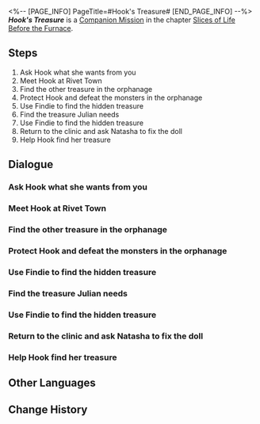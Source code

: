 <%-- [PAGE_INFO]
PageTitle=#Hook's Treasure#
[END_PAGE_INFO] --%>
{{Stub|Dialogue.}}
{{Mission Infobox
|id            = 2010705
|title         = 
|image         = {{subst:void|<!--$UPLOAD:<<SpriteOutput/Chronicle/2010705_f.png>-<Mission Hook's Treasure Stelle.png>-<Fate's Atlas Images>>-->}}{{subst:void|<!--$UPLOAD:<<SpriteOutput/Chronicle/2010705_m.png>-<Mission Hook's Treasure Caelus.png>-<Fate's Atlas Images>>-->}}
<gallery>
Mission Hook's Treasure Stelle.png|Stelle
Mission Hook's Treasure Caelus.png|Caelus
</gallery>
|type          = Companion
|event_name    = 
|chapter       = Slices of Life Before the Furnace
|requirements  = 
* [[Companion Mission]] ''[[Old Foreman's Treasure]]'' completed
* [[Trailblaze Mission]] ''[[Not Good With Farewells]]'' completed
|summary       = To prepare a gift for her father, Hook takes you back to the Rivet Town in the Fragmentum and finds a bear doll named "Junjun."<br />As you witness Hook's experiences in the orphanage, you understand why she cherishes her current life.
|characters    = Hook; Natasha; Trailblazer
|startLocation = [[Jarilo-VI]] - [[Rivet Town]]
|world         = Jarilo-VI
|area          = Rivet Town
|prev          = Old Foreman's Treasure
|next          = ???
|rewards       = Trailblaze EXP*350; Stellar Jade*60; Condensed Aether*4; Shield (Item)*200; Credit*20,000
}}
'''''Hook's Treasure''''' is a [[Companion Mission]] in the chapter [[Slices of Life Before the Furnace]].

==Steps==
# Ask Hook what she wants from you
# Meet Hook at Rivet Town
# Find the other treasure in the orphanage
# Protect Hook and defeat the monsters in the orphanage
# Use Findie to find the hidden treasure
# Find the treasure Julian needs
# Use Findie to find the hidden treasure
# Return to the clinic and ask Natasha to fix the doll
# Help Hook find her treasure

<!--
==Gameplay Notes==

--><!--
==Trial Character==

-->
==Dialogue==
{{Stub Dialogue}}
===Ask Hook what she wants from you===
{{Mission Description|type=companion|location=<!--to be added-->|Hook of the Moles wants to see you. As an honorary member of the Moles, it's your duty to answer her call.<br />Although Hook has the smugness of a child, you can't help but want to help her, perhaps out of pity.}}
{{Dialogue Start}}
:{{tx}}
{{Dialogue End}}

===Meet Hook at Rivet Town===
{{Mission Description|type=companion|location=Rivet Town|update|Hook sets off alone, saying she will be waiting for you at a safe place in Rivet Town. But this town is corrupted by Fragmentum. Nowhere is safe.<br />It's the duty of an honorary member of the Moles to protect Hook, so you need to find her and bring her back as soon as possible.}}
{{Dialogue Start}}
:{{tx}}
{{Dialogue End}}

===Find the other treasure in the orphanage===
{{Mission Description|type=companion|location=Rivet Town|update|Hook's small drilling machine is broken. It's supposed to have been returned to Boulder Town by now, but she remembers that she has another treasure.<br />Maybe she didn't plan to sell this treasure initially, but she changes her mind now. Since you're here already, it's best to keep moving.}}
{{Dialogue Start}}
:{{tx}}
{{Dialogue End}}

===Protect Hook and defeat the monsters in the orphanage===
{{Mission Description|type=companion|location=Rivet Town|update|The orphanage is the closest to the Fragmentum corrosion. Monsters are lurking in this place, so you need to protect Hook.<br />Hook takes out her Diggertron to deal with them. What a reliable girl! But she can leave these monsters to the grown-ups.}}
{{Dialogue Start}}
:{{tx}}
{{Dialogue End}}

===Use Findie to find the hidden treasure===
{{Mission Description|type=companion|location=Rivet Town|update|Hook can't read her own treasure map, which is understandable.<br />Fortunately, you took Findie, the Home-Use Object Finder you found in the mine, with you. Give it a try.}}
{{Dialogue Start}}
:{{tx}}
{{Dialogue End}}

===Find the treasure Julian needs===
{{Mission Description|type=companion|location=Boulder Town|update|Hook gives your plan away to Julian, and now you have to help Julian find his stuff so that he won't tell anybody else about it. Well, thanks Hook... <br />When the inhabitants of Rivet Town left, they left many things behind. You'll try your best to help them.}}
{{Dialogue Start}}
:{{tx}}
{{Dialogue End}}

===Use Findie to find the hidden treasure===
{{Mission Description|type=companion|location=Boulder Town|update|Hook can't read her own treasure map, which is understandable.<br />Fortunately, you took Findie, the Home-Use Object Finder you found in the mine, with you. Give it a try.}}
{{Dialogue Start}}
:{{tx}}
{{Dialogue End}}

===Return to the clinic and ask Natasha to fix the doll===
{{Mission Description|type=companion|location=<!--to be added-->|update|Hook's treasure looks damaged. It's impossible to sell it... You have to ask Natasha, the doll maker, for help.<br />You had never thought that doll-making skills were necessary in order to be a helper in the orphanage. You'd love it if she could make a doll for you... when she is not busy.}}
{{Dialogue Start}}
:{{tx}}
{{Dialogue End}}

===Help Hook find her treasure===
{{Mission Description|type=companion|location=<!--to be added-->|update|It's time to work! The treasure that Hook is looking for is near the mine entrance in Rivet Town.<br />To defend against the monsters, the residents here have set up many barricades. Advance ahead with caution. As soon as you get this over with, you can go back.}}
{{Dialogue Start}}
:{{tx}}
{{Dialogue End}}

==Other Languages==
{{Other Languages
|en   = Hook's Treasure
|zhs  = 小虎克的宝贝
|zht  = 小虎克的寶貝
|ja   = フックちゃんのお宝
|ko   = 어린 후크의 보물
|es   = El tesoro de Hook
|fr   = Le trésor de Hook
|ru   = Сокровище малышки Хук
|th   = ของล้ำค่าของท่าน Hook
|vi   = Bảo Bối Của Hook
|de   = Hooks Schatz
|id   = Benda Berharga Hook
|pt   = Tesouro da Hook
}}

==Change History==
{{Change History|1.0}}
